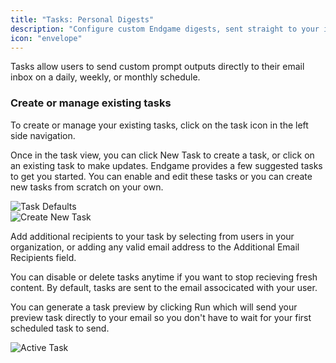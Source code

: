 ```yaml
---
title: "Tasks: Personal Digests"
description: "Configure custom Endgame digests, sent straight to your inbox."
icon: "envelope"
---
```


Tasks allow users to send custom prompt outputs directly to their email inbox on a daily, weekly, or monthly schedule. 

### Create or manage existing tasks

To create or manage your existing tasks, click on the task icon in the left side navigation.

Once in the task view, you can click New Task to create a task, or click on an existing task to make updates. Endgame provides a few suggested tasks to get you started. You can enable and edit these tasks or you can create new tasks from scratch on your own. 

<Frame>
  <img
    src="../images/task-defaults-9-26-25.png"
    alt="Task Defaults"
    className="rounded-lg"
  />
</Frame>
<br/>
<Frame>
  <img
    src="../images/create-new-task-10-3-25.png"
    alt="Create New Task"
    className="rounded-lg"
  />
</Frame>

Add additional recipients to your task by selecting from users in your organization, or adding any valid email address to the Additional Email Recipients field.

You can disable or delete tasks anytime if you want to stop recieving fresh content. By default, tasks are sent to the email associcated with your user.

You can generate a task preview by clicking Run which will send your preview task directly to your email so you don't have to wait for your first scheduled task to send.

<Frame>
  <img
    src="../images/active-task-9-26-25.png"
    alt="Active Task"
    className="rounded-lg"
  />
</Frame>
